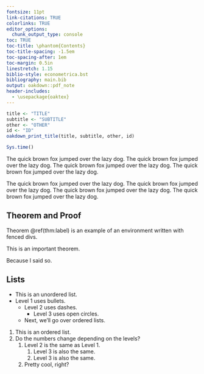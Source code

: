 ```yaml
---
fontsize: 11pt
link-citations: TRUE
colorlinks: TRUE
editor_options:
  chunk_output_type: console
toc: TRUE
toc-title: \phantom{Contents}
toc-title-spacing: -1.5em
toc-spacing-after: 1em
toc-margin: 0.5in
linestretch: 1.15
biblio-style: econometrica.bst
bibliography: main.bib
output: oakdown::pdf_note
header-includes:
  - \usepackage{oaktex}
---
```


```r
title <- "TITLE"
subtitle <- "SUBTITLE"
other <- "OTHER"
id <- "ID"
oakdown_print_title(title, subtitle, other, id)
```

```r
Sys.time()
```

The quick brown fox jumped over the lazy dog.
The quick brown fox jumped over the lazy dog.
The quick brown fox jumped over the lazy dog.
The quick brown fox jumped over the lazy dog.

The quick brown fox jumped over the lazy dog.
The quick brown fox jumped over the lazy dog.
The quick brown fox jumped over the lazy dog.
The quick brown fox jumped over the lazy dog.

## Theorem and Proof

Theorem \@ref(thm:label) is an example of an environment written with fenced divs.

:::{.thm data-latex="{Title of Theorem}{label}"}
This is an important theorem.
:::
:::{.pr data-latex=""}
Because I said so.
:::

## Lists

- This is an unordered list.
- Level 1 uses bullets.
  - Level 2 uses dashes.
    - Level 3 uses open circles.
  - Next, we'll go over ordered lists.

1. This is an ordered list.
2. Do the numbers change depending on the levels?
    1. Level 2 is the same as Level 1.
        1. Level 3 is also the same.
        1. Level 3 is also the same.
    2. Pretty cool, right?
